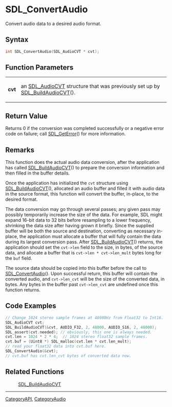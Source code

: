 = SDL_ConvertAudio =

Convert audio data to a desired audio format.

== Syntax ==

<syntaxhighlight lang='c'>
int SDL_ConvertAudio(SDL_AudioCVT * cvt);
</syntaxhighlight>

== Function Parameters ==

{|
|'''cvt'''
|an [[SDL_AudioCVT]] structure that was previously set up by [[SDL_BuildAudioCVT]]().
|}

== Return Value ==

Returns 0 if the conversion was completed successfully or a negative error
code on failure; call [[SDL_GetError]]() for more information.

== Remarks ==

This function does the actual audio data conversion, after the application
has called [[SDL_BuildAudioCVT]]() to prepare the conversion information
and then filled in the buffer details.

Once the application has initialized the <code>cvt</code> structure using
[[SDL_BuildAudioCVT]](), allocated an audio buffer and filled it with audio
data in the source format, this function will convert the buffer, in-place,
to the desired format.

The data conversion may go through several passes; any given pass may
possibly temporarily increase the size of the data. For example, SDL might
expand 16-bit data to 32 bits before resampling to a lower frequency,
shrinking the data size after having grown it briefly. Since the supplied
buffer will be both the source and destination, converting as necessary
in-place, the application must allocate a buffer that will fully contain
the data during its largest conversion pass. After [[SDL_BuildAudioCVT]]()
returns, the application should set the <code>cvt->len</code> field to the
size, in bytes, of the source data, and allocate a buffer that is
<code>cvt->len * cvt->len_mult</code> bytes long for the <code>buf</code>
field.

The source data should be copied into this buffer before the call to
[[SDL_ConvertAudio]](). Upon successful return, this buffer will contain
the converted audio, and <code>cvt->len_cvt</code> will be the size of the
converted data, in bytes. Any bytes in the buffer past
<code>cvt->len_cvt</code> are undefined once this function returns.

== Code Examples ==

<syntaxhighlight lang='c++'>
// Change 1024 stereo sample frames at 48000Hz from Float32 to Int16.
SDL_AudioCVT cvt;
SDL_BuildAudioCVT(&cvt, AUDIO_F32, 2, 48000, AUDIO_S16, 2, 48000);
SDL_assert(cvt.needed); // obviously, this one is always needed.
cvt.len = 1024 * 2 * 4;  // 1024 stereo float32 sample frames.
cvt.buf = (Uint8 *) SDL_malloc(cvt.len * cvt.len_mult);
// read your float32 data into cvt.buf here.
SDL_ConvertAudio(&cvt);
// cvt.buf has cvt.len_cvt bytes of converted data now.
</syntaxhighlight>

== Related Functions ==

:[[SDL_BuildAudioCVT]]

----
[[CategoryAPI]], [[CategoryAudio]]


